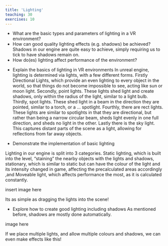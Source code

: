 ```yaml
---
title: 'Lighting'
teaching: 30
exercises: 10
---
```


:::::::::::::::::::::::::::::::::::::: questions 

- What are the basic types and parameters of lighting in a VR environment?
- How can good quality lighting effects (e.g. shadows) be achieved?
Shadows in our engine are quite easy to achieve, simply requiring us to tick to have shadows remain on. 
- How do(es) lighting affect performance of the environment?


::::::::::::::::::::::::::::::::::::::::::::::::

::::::::::::::::::::::::::::::::::::: objectives

- Explain the basics of lighting in VR environments
In unreal engine, lighting is determined via lights, with a few different forms.
Firstly Directional Lights, which provide an even lighting to every object in the world, so that things do not become impossible to see, acting like sun or moon light.
Secondly, point lights. These lights shed light and create shadows, only within the radius of the light, similar to a light bulb.
Thirdly, spot lights. These shed light in a beam in the direction they are pointed, similar to a torch, or a … spotlight.
Fourthly, there are rect lights. These lights are similar to spotlights in that they are directional, but rather than being a narrow circular beam, sheds light evenly in one full direction, and sheds no light in the other.
Lastly there is the sky light. This captures distant parts of the scene as a light, allowing for reflections from far away objects.

- Demonstrate the implementation of basic lighting

Lighting in our engine is split into 3 categories. Static lighting, which is built into the level, “staining” the nearby objects with the lights and shadows, stationary, which is similar to static but can have the colour of the light and its intensity changed in game, affecting the precalculated areas accordingly ,and Moveable light, which affects performance the most, as it is calculated constantly.

insert image here


Its as simple as dragging the lights into the scene!






- Explore how to create good lighting including shadows
As mentioned before, shadows are mostly done automatically.

image here

If we place multiple lights, and allow multiple colours and shadows, we can even make effects like this!


::::::::::::::::::::::::::::::::::::::::::::::::

